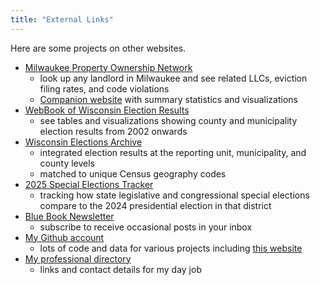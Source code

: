 ```yaml
---
title: "External Links"
---
```


Here are some projects on other websites.

* [Milwaukee Property Ownership Network](https://www.mkepropertyownership.com/)
  * look up any landlord in Milwaukee and see related LLCs, eviction filing rates, and code violations
  * [Companion website](https://jdjohn215.github.io/mkepropertynetworks-summary/) with summary statistics and visualizations

* [WebBook of Wisconsin Election Results](https://mulawpoll.org/)
  * see tables and visualizations showing county and municipality election results from 2002 onwards

* [Wisconsin Elections Archive](https://github.com/jdjohn215/wisc-elections-archive)
  * integrated election results at the reporting unit, municipality, and county levels
  * matched to unique Census geography codes
  
* [2025 Special Elections Tracker](https://github.com/jdjohn215/special-elections-2025)
  * tracking how state legislative and congressional special elections compare to the 2024 presidential election in that district

* [Blue Book Newsletter](https://bluebookmke.substack.com/)
  * subscribe to receive occasional posts in your inbox
  
* [My Github account](https://github.com/jdjohn215/)
  * lots of code and data for various projects including [this website](https://github.com/jdjohn215/personal-website/)
  
* [My professional directory](https://law.marquette.edu/faculty-and-staff-directory/john-johnson)
  * links and contact details for my day job